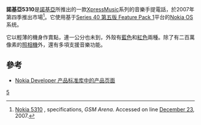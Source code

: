 {{Infobox Mobile
| name            = 诺基亚 5310 XpressMusic
| image           = Nokia 5310 front.jpg
| imagesize       = 300
| manufacturer    = [[诺基亚|诺基亚]]
| carrier         = 
| available       = 2007年8月29日
| series          = [[XpressMusic|诺基亚XpressMusic系列]]
| predecessor     = 
| successor       = [[诺基亚_5130_XpressMusic|诺基亚 5130 XpressMusic]]
| status          = 
| form            = 直板
| size            = 103.8 × 44.7 × 9.9 mm
| weight          = 70.2 g
| networks        = [[GSM|GSM]] 1800 / 1900 / 900
| os              = [[Nokia_OS|Nokia OS]]
| cpu             = [[ARM9|ARM9]] 230 MHz
| screen          = 240 x 320[[像素|像素]] 2.1[[英寸|英寸]]
| input           = 传统T9输入法
| interior_memory = 最大用户可用30 MB
| memory_card     = [[MicroSD|MicroSD]]
| memory          = 32 MB
| connectivity    = [[CSD|CSD]]<br/>[[EGPRS|EGPRS]]<br/>[[GPRS|GPRS]]<br/>[[HSCSD|HSCSD]]<br/>[[蓝牙|蓝牙]]2.0 +EDR<br/>[[MicroUSB|MicroUSB]]
| battery         = BL-4C 3.7V 860[[mAh|mAh]]
| camera          = 200万像素 最大解析度1600×1200像素<br/>4倍数码变焦
| ringtone        = 
| music           = 支持格式：AAC, AMR-NB, AMR-WB, HE-AAC v2, MIDI Tones (poly 64), Mobile XMF, MP3, MP4, SP-MIDI, True tones, WMA
}}

'''諾基亞5310'''是[[諾基亞|諾基亞]]所推出的一款[[XpressMusic|XpressMusic]]系列的音樂手提電話，於2007年第四季推出市場<ref name=a>[http://www.gsmarena.com/nokia_5310-2087.php   Nokia 5310] {{Wayback|url=http://www.gsmarena.com/nokia_5310-2087.php |date=20140217165030 }}, specifications, ''GSM Arena''.  Accessed on line [[December_23|December 23]], 2007.</ref>。它使用基于[[Series_40|Series 40 第五版 Feature Pack 1]]平台的[[Nokia_OS|Nokia OS]]系统。

它以輕薄的機身作賣點，連一公分也未到，外殼有[[藍色|藍色]]和[[紅色|紅色]]兩種。除了有二百萬像素的[[照相機|照相機]]外，還有多項支援音樂功能。

== 參考 ==

<div class="references-small">
<references />
</div>
* [https://web.archive.org/web/20120829191931/http://www.developer.nokia.com/Devices/Device_specifications/5310_XpressMusic/ Nokia Developer 产品标准库中的产品页面]
{{Nokia XpressMusic phones}}
{{NOKIANseriesphones}}



[[Category:诺基亚手机|5]]